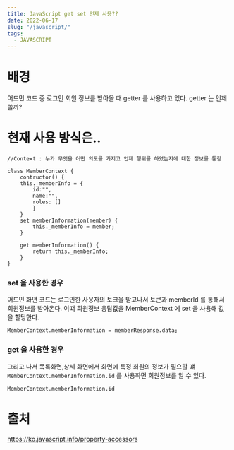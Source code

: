 ```yaml
---
title: JavaScript get set 언제 사용??
date: 2022-06-17
slug: "/javascript/"
tags:
  - JAVASCRIPT
---
```

# 배경
어드민 코드 중 로그인 회원 정보를 받아올 때 getter 를 사용하고 있다.
getter 는 언제 쓸까?

# 현재 사용 방식은..
```
//Context : 누가 무엇을 어떤 의도를 가지고 언제 행위를 하였는지에 대한 정보를 통칭

class MemberContext {
    contructor() {
    this._memberInfo = {
        id:"",
        name:"",
        roles: []
        }
    }
    set memberInformation(member) {
        this._memberInfo = member;
    }
    
    get memberInformation() {
        return this._memberInfo;
    }
}
```

### set 을 사용한 경우
어드민 화면 코드는 로그인한 사용자의 토크을 받고나서 토큰과 memberId 를 통해서 회원정보를 받아온다.
이떄 회원정보 응답값을 MemberContext 에 set 을 사용해 값을 할당한다.
```
MemberContext.memberInformation = memberResponse.data;
```
### get 을 사용한 경우
그리고 나서 
목록화면,상세 화면에서 화면에 특정 회원의 정보가 필요할 떄 `MemberContext.memberInformation.id` 를 사용하면 회원정보를 알 수 있다.
```
MemberContext.memberInformation.id
```

# 출처
https://ko.javascript.info/property-accessors
